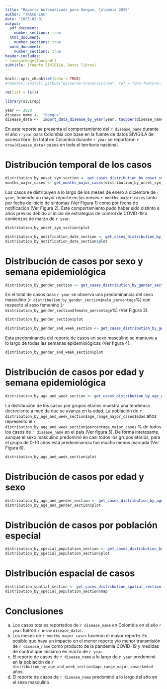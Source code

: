 ```yaml
---
title: "Reporte Automatizado para Dengue, Colombia 2020"
author: "TRACE-LAC"
date: '2023-02-01'
output:
  pdf_document: 
    number_sections: true
  html_document:
    number_sections: true
  word_document: 
    number_sections: true
header-includes:
- \usepackage{fancyhdr}
subtitle: (fuente SIVIGILA, Datos libres)
---
```


```r
knitr::opts_chunk$set(echo = TRUE)
#remotes::install_github("epiverse-trace/sivirep", ref = "dev-feature-sections-bsreport")

rm(list = ls())

library(sivirep)
```

```r
year <- 2020
disease_name <-  "Dengue"
disease_data <-  import_data_disease_by_year(year, toupper(disease_name))
```

\pagenumbering{gobble}
\pagenumbering{arabic}

En este reporte se presenta el comportamiento del `r disease_name` durante el año `r year` para Colombia con base en la fuente de datos SIVIGILA de acceso libre.
En total en Colombia durante `r year` se reportaron `r nrow(disease_data)` casos en todo el territorio nacional. 


# Distribución temporal de los casos 

```r

distribution_by_onset_sym_section <- get_cases_distribution_by_onset_sym_section(disease_data, year, type = "month", col_name = "ini_sin", col_cmp = "fec_hos", plot_title = "Figura 1. Distribución de casos por fecha de inicio de síntomas.")
months_major_cases <- get_months_major_cases(distribution_by_onset_sym_section$disease_cases, col_dates = "ini_sin", col_cases = "casos")

```

Los casos se distribuyen a lo largo de los meses de enero a diciembre de `r year`, teniendo un mayor reporte en los meses `r months_major_cases` tanto por fecha de inicio de síntomas (Ver Figura 1) como por fecha de notificación (Ver Figura 2). Este comportamiento pudo haber sido distinto a años previos debido al inicio de estrategias de control de COVID-19 a comienzos de marzo de `r year`.

```r
distribution_by_onset_sym_section$plot
```
```r
distribution_by_notification_date_section <- get_cases_distribution_by_notification_date_section(disease_data, year, type = "month", col_name = "fec_not", plot_title = paste0("Figura 2. Fecha de notificación de los casos de ", disease_name))
distribution_by_notification_date_section$plot
```

# Distribución de casos por sexo y semana epidemiológica

```r
distribution_by_gender_section <- get_cases_distribution_by_gender_section(disease_data, year, col_name = "sexo", percentage = T, plot_title = "Figura 3. Distribucion de casos por la variable sexo.")
```

En el total de casos para `r year` se observa una predominancia del sexo masculino (`r distribution_by_gender_section$male_percentage`%) con respecto al sexo femenino (`r distribution_by_gender_section$female_percentage`%) (Ver Figura 3).

```r
distribution_by_gender_section$plot
```

```r
distribution_by_gender_and_week_section <- get_cases_distribution_by_gender_and_week_section(disease_data, year, col_names = c("sexo", "semana"), plot_title = "Figura 4. Distribucion de casos por la variable sexo y semana epidemiologica.")
```

Esta predominancia del reporte de casos en sexo masculino se mantuvo a lo largo de todas las semanas epidemiológicas (Ver figura 4).

```r
distribution_by_gender_and_week_section$plot
```

# Distribución de casos por edad y semana epidemiológica

```r
distribution_by_age_and_week_section <- get_cases_distribution_by_age_and_week_section(disease_data, year, col_names = c("edad", "semana"), percentage = T, plot_title = "Figura 5. Distribucion de casos por edad.")
```

La distribución de los casos por grupos etarios muestra una tendencia decreciente a medida que se avanza en la edad. La población de `r distribution_by_age_and_week_section$age_range_major_cases$edad` años representó el   `r  distribution_by_age_and_week_section$percentage_major_cases` % de todos los casos de `r disease_name` en el país (Ver figura 5).
De forma interesante, aunque el sexo masculino predominó en casi todos los grupos etários,  para el grupo de 0-10 años esta predominancia fue mucho menos marcada (Ver Figura 6).

```r
distribution_by_age_and_week_section$plot
```

# Distribución de casos por edad y sexo
```r
distribution_by_age_and_gender_section <- get_cases_distribution_by_age_and_gender_section(disease_data, year, col_names = c("edad", "sexo"), percentage = T, plot_title = "Figura 6. Distribucion de casos por edad y sexo.")
distribution_by_age_and_gender_section$plot

```

# Distribución de casos por población especial
```r
distribution_by_special_population_section <- get_cases_distribution_by_special_population_section(disease_data, year, plot_title = "Figura 6. Distribucion de casos por poblacion especial")
distribution_by_special_population_section$plot
```

# Distribución espacial de casos

```r
distribution_spatial_section <- get_cases_distribution_spatial_section(disease_data, year, col_name = "cod_dpto_r", plot_title = "Figura 7. Distribucion espacial de casos.")
distribution_by_special_population_section$map
```

# Conclusiones
a. Los casos totales reportados de `r disease_name` en Colombia en el año `r year` fueron `r nrow(disease_data)`.
b. Los meses de `r months_major_cases` tuvieron el mayor reporte. Es posible que haya un impacto en el menor reporte y/o menor transmisión de `r disease_name` como producto de la pandemia COVID-19 y medidas de control que iniciaron en marzo de `r year`.
c. El reporte de casos de `r disease_name` a lo largo de `r year` predominó en la población de `r distribution_by_age_and_week_section$age_range_major_cases$edad` años.
d. El reporte de casos de `r disease_name` predominó a lo largo del año en el sexo masculino.
